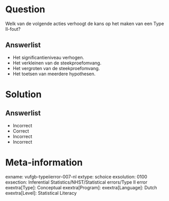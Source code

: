Question
========
  
Welk van de volgende acties verhoogt de kans op het maken van een Type II-fout?
  
Answerlist
----------
* Het significantieniveau verhogen.
* Het verkleinen van de steekproefomvang.
* Het vergroten van de steekproefomvang.
* Het toetsen van meerdere hypothesen.


Solution
========

Answerlist
----------
* Incorrect
* Correct
* Incorrect
* Incorrect

Meta-information
================
exname: vufgb-typeiierror-007-nl
extype: schoice
exsolution: 0100
exsection: Inferential Statistics/NHST/Statistical errors/Type II error
exextra[Type]: Conceptual
exextra[Program]: 
exextra[Language]: Dutch
exextra[Level]: Statistical Literacy
